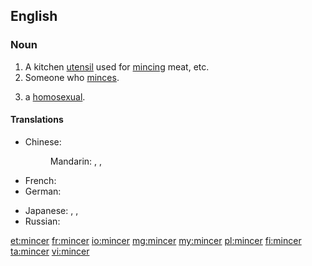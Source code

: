 ==English==

===Noun===
{{en-noun}}

# A kitchen [[utensil]] used for [[mince|mincing]] meat, etc.
# Someone who [[mince|minces]].
# {{context|British|slang|derogatory|lang=en}} a [[homosexual]].

====Translations====
{{trans-top|a kitchen utensil used for mincing meat}}
* Chinese:
*: Mandarin: {{t+|cmn|絞肉機|sc=Hani}}, {{t|cmn|绞肉机|tr=jiǎoròujī|sc=Hani}}, {{t+|cmn|碎肉器|tr=suìròuqì|sc=Hani}}
* French: {{t+|fr|hachoir|m}}
* German: {{t+|de|Fleischwolf|m}}
{{trans-mid}}
* Japanese: {{t|ja|挽肉機|tr=ひきにくき, hikinikuki|sc=Jpan}}, {{t|ja|挽肉器|tr=ひきにくき, hikinikuki|sc=Jpan}}, {{t|ja|ミンサー|tr=minsā|sc=Jpan}}
* Russian: {{t+|ru|мясорубка|f|tr=mjasorúbka}}
{{trans-bottom}}

[[et:mincer]]
[[fr:mincer]]
[[io:mincer]]
[[mg:mincer]]
[[my:mincer]]
[[pl:mincer]]
[[fi:mincer]]
[[ta:mincer]]
[[vi:mincer]]